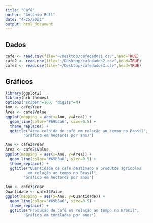 ```yaml
---
title: "Café"
author: "Antônio Boll"
date: "4/25/2021"
output: html_document
---
```


## Dados

```r
cafe <- read.csv(file="~/Desktop/cafedados1.csv",head=TRUE)
cafe2 <- read.csv(file="~/Desktop/cafedados2.csv",head=TRUE)
cafe3 <- read.csv(file="~/Desktop/cafedados3.csv",head=TRUE)
```

## Gráficos

```r
library(ggplot2)
library(hrbrthemes)
options("scipen"=100, "digits"=4)
Ano <- cafe$Year
Área <- cafe$Value
ggplot(mapping = aes(x=Ano, y=Área)) +
  geom_line(color="#69b3a6", size=0.5) +
  theme_replace() +
  ggtitle("Área colhida de café em relação ao tempo no Brasil", 
        "Gráfico em hectares por anos")

```

```r
Ano <- cafe2$Year
Área <- cafe2$Value
ggplot(mapping = aes(x=Ano, y=Área)) +
  geom_line(color="#69b3a6", size=0.5) +
  theme_replace() +
  ggtitle("Quantidade de café destinado a produtos agrícolas 
          em relação ao tempo no Brasil", 
        "Gráfico em hectares por anos")

```

```r
Ano <- cafe3$Year
Quantidade <- cafe3$Value
ggplot(mapping = aes(x=Ano, y=Quantidade)) +
  geom_line(color="#69b3a6", size=0.5) +
  theme_replace() +
  ggtitle("Produção de café em relação ao tempo no Brasil", 
        "Gráfico em toneladas por anos")
```